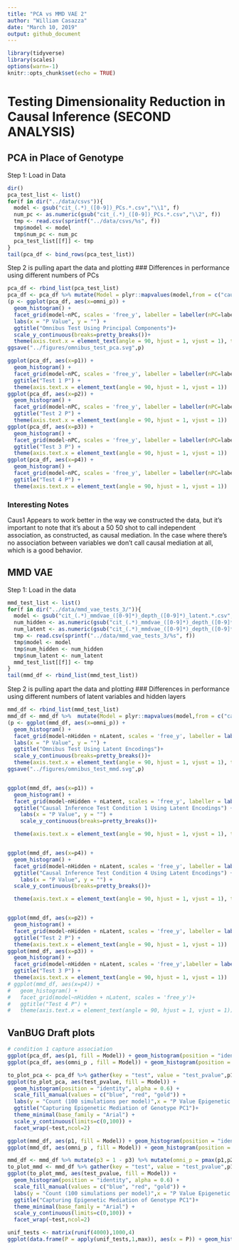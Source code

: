 ```yaml
---
title: "PCA vs MMD VAE 2"
author: "William Casazza"
date: "March 10, 2019"
output: github_document
---
```


```r
library(tidyverse)
library(scales)
options(warn=-1)
knitr::opts_chunk$set(echo = TRUE)
```

# Testing Dimensionality Reduction in Causal Inference (SECOND ANALYSIS)

## PCA in Place of Genotype
Step 1: Load in Data
```r
dir()
pca_test_list <- list()
for(f in dir("../data/csvs")){
  model <- gsub("cit_(.*)_([0-9])_PCs.*.csv","\\1", f)
  num_pc <- as.numeric(gsub("cit_(.*)_([0-9])_PCs.*.csv","\\2", f))
  tmp <- read.csv(sprintf("../data/csvs/%s", f))
  tmp$model <- model
  tmp$num_pc <- num_pc
  pca_test_list[[f]] <- tmp
}
tail(pca_df <- bind_rows(pca_test_list))
```
Step 2 is pulling apart the data and plotting
### Differences in performance using different numbers of PCs
```r
pca_df <- rbind_list(pca_test_list)
pca_df <- pca_df %>% mutate(Model = plyr::mapvalues(model,from = c("caus1","ind1","null"), to = c("Full Mediation", "Independent Association", "Null"))) %>% rename(nPC = num_pc)
(p <- ggplot(pca_df, aes(x=omni_p)) + 
  geom_histogram() + 
  facet_grid(model~nPC, scales = 'free_y', labeller = labeller(nPC=label_both)) + 
  labs(x = "P Value", y = "") +
  ggtitle("Omnibus Test Using Principal Components")+
  scale_y_continuous(breaks=pretty_breaks())+
  theme(axis.text.x = element_text(angle = 90, hjust = 1, vjust = 1), text = element_text(face = "bold")))
ggsave("../figures/omnibus_test_pca.svg",p)

ggplot(pca_df, aes(x=p1)) + 
  geom_histogram() + 
  facet_grid(model~nPC, scales = 'free_y', labeller = labeller(nPC=label_both))+ 
  ggtitle("Test 1 P") +
  theme(axis.text.x = element_text(angle = 90, hjust = 1, vjust = 1))
ggplot(pca_df, aes(x=p2)) + 
  geom_histogram() + 
  facet_grid(model~nPC, scales = 'free_y', labeller = labeller(nPC=label_both))+ 
  ggtitle("Test 2 P") +
  theme(axis.text.x = element_text(angle = 90, hjust = 1, vjust = 1))
ggplot(pca_df, aes(x=p3)) + 
  geom_histogram() + 
  facet_grid(model~nPC, scales = 'free_y', labeller = labeller(nPC=label_both))+ 
  ggtitle("Test 3 P") +
  theme(axis.text.x = element_text(angle = 90, hjust = 1, vjust = 1)) 
ggplot(pca_df, aes(x=p4)) + 
  geom_histogram() + 
  facet_grid(model~nPC, scales = 'free_y', labeller = labeller(nPC=label_both))+ 
  ggtitle("Test 4 P") +
  theme(axis.text.x = element_text(angle = 90, hjust = 1, vjust = 1)) 
```

### Interesting Notes
Caus1 Appears to work better in the way we constructed the data, but it's important to note that it's about a 50 50 shot to call independent association, as constructed, as causal mediation. In the case where there's no association between variables we don't call causal mediation at all, which is a good behavior.


## MMD VAE

Step 1: Load in the data

```r
mmd_test_list <- list()
for(f in dir("../data/mmd_vae_tests_3/")){
  model <- gsub("cit_(.*)_mmdvae_([0-9]*)_depth_([0-9]*)_latent.*.csv","\\1", f)
  num_hidden <- as.numeric(gsub("cit_(.*)_mmdvae_([0-9]*)_depth_([0-9]*)_latent.*.csv","\\3", f))
  num_latent <- as.numeric(gsub("cit_(.*)_mmdvae_([0-9]*)_depth_([0-9]*)_latent.*.csv","\\2", f))
  tmp <- read.csv(sprintf("../data/mmd_vae_tests_3/%s", f))
  tmp$model <- model
  tmp$num_hidden <- num_hidden
  tmp$num_latent <- num_latent
  mmd_test_list[[f]] <- tmp
}
tail(mmd_df <- rbind_list(mmd_test_list))
```

Step 2 is pulling apart the data and plotting
### Differences in performance using different numbers of latent variables and hidden layers
```r

mmd_df <- rbind_list(mmd_test_list)
mmd_df <- mmd_df %>%  mutate(Model = plyr::mapvalues(model,from = c("caus1","ind1","null"), to = c("Full Mediation", "Independent Association", "Null"))) %>%rename(nLatent = num_latent, nHidden = num_hidden)
(p <- ggplot(mmd_df, aes(x=omni_p)) + 
  geom_histogram() + 
  facet_grid(model~nHidden + nLatent, scales = 'free_y', labeller = labeller(nHidden=label_both, nLatent = label_both)) + 
  labs(x = "P Value", y = "") +
  ggtitle("Omnibus Test Using Latent Encodings")+
  scale_y_continuous(breaks=pretty_breaks())+
  theme(axis.text.x = element_text(angle = 90, hjust = 1, vjust = 1), text = element_text(face = "bold")))
ggsave("../figures/omnibus_test_mmd.svg",p)


ggplot(mmd_df, aes(x=p1)) +
  geom_histogram() +
  facet_grid(model~nHidden + nLatent, scales = 'free_y', labeller = labeller(nHidden=label_both, nLatent = label_both)) + 
  ggtitle("Causal Inference Test Condition 1 Using Latent Encodings") +
    labs(x = "P Value", y = "") +
    scale_y_continuous(breaks=pretty_breaks())+

  theme(axis.text.x = element_text(angle = 90, hjust = 1, vjust = 1), text = element_text(face = "bold"))


ggplot(mmd_df, aes(x=p4)) +
  geom_histogram() +
  facet_grid(model~nHidden + nLatent, scales = 'free_y', labeller = labeller(nHidden=label_both, nLatent = label_both)) + 
  ggtitle("Causal Inference Test Condition 4 Using Latent Encodings") +
    labs(x = "P Value", y = "") +
  scale_y_continuous(breaks=pretty_breaks())+

  theme(axis.text.x = element_text(angle = 90, hjust = 1, vjust = 1), text = element_text(face = "bold"))


ggplot(mmd_df, aes(x=p2)) +
  geom_histogram() +
  facet_grid(model~nHidden + nLatent, scales = 'free_y', labeller = labeller(nHidden=label_both, nLatent = label_both)) + 
  ggtitle("Test 2 P") +
  theme(axis.text.x = element_text(angle = 90, hjust = 1, vjust = 1))
ggplot(mmd_df, aes(x=p3)) +
  geom_histogram() +
  facet_grid(model~nHidden + nLatent, scales = 'free_y',labeller = labeller(nHidden=label_both, nLatent = label_both))+
  ggtitle("Test 3 P") +
  theme(axis.text.x = element_text(angle = 90, hjust = 1, vjust = 1))
# ggplot(mmd_df, aes(x=p4)) +
#   geom_histogram() +
#   facet_grid(model~nHidden + nLatent, scales = 'free_y')+
#   ggtitle("Test 4 P") +
#   theme(axis.text.x = element_text(angle = 90, hjust = 1, vjust = 1))
```



## VanBUG Draft plots
```r
# condition 1 capture association
ggplot(pca_df, aes(p1, fill = Model)) + geom_histogram(position = "identity", alpha = 0.6) + scale_fill_manual(values = c("blue", "red", "gold")) + labs(y = "Count (100 simulations per model)",x = "P Value Association PC->Expression") + ggtitle("Directed Association Using Genotype PC 1")+ theme_minimal(base_family = "Arial")
ggplot(pca_df, aes(omni_p , fill = Model)) + geom_histogram(position = "identity", alpha = 0.6) + scale_fill_manual(values = c("blue", "red", "gold"))+ labs(y = "Count (100 simulations per model)",x = "P Value Epigenetic Mediation") + ggtitle("Capturing Epigenetic Mediation of Genotype PC1")+ theme_minimal(base_family = "Arial") + scale_y_continuous(limits=c(0,100))
```
```r
to_plot_pca <- pca_df %>% gather(key = "test", value = "test_pvalue",p1,p2,p3,p4,omni_p)
ggplot(to_plot_pca, aes(test_pvalue, fill = Model)) + 
  geom_histogram(position = "identity", alpha = 0.6) + 
  scale_fill_manual(values = c("blue", "red", "gold")) +
  labs(y = "Count (100 simulations per model)",x = "P Value Epigenetic Mediation") +
  ggtitle("Capturing Epigenetic Mediation of Genotype PC1")+ 
  theme_minimal(base_family = "Arial") + 
  scale_y_continuous(limits=c(0,100)) + 
  facet_wrap(~test,ncol=2)
```


```r

ggplot(mmd_df, aes(p1, fill = Model)) + geom_histogram(position = "identity", alpha = 0.6) + scale_fill_manual(values = c("blue", "red", "gold")) + labs(y = "Count (200 simulations per model)",x = "P Value Association LV->Expression") + ggtitle("Directed Association with 1 Autoencoder LV")+ theme_minimal(base_family = "Arial")
ggplot(mmd_df, aes(omni_p , fill = Model)) + geom_histogram(position = "identity", alpha = 0.6) + scale_fill_manual(values = c("blue", "red", "gold")) + labs(y = "Count (200 simulations per model)",x = "P Value Epigenetic Mediation") + ggtitle("Capturing Epigenetic Mediation of 1 Autoencoder LV")+ theme_minimal(base_family = "Arial")
```
```r
mmd_df <- mmd_df %>% mutate(p3 = 1 - p3) %>% mutate(omni_p = pmax(p1,p2,p3,p4))
to_plot_mmd <- mmd_df %>% gather(key = "test", value = "test_pvalue",p1,p2,p3,p4,omni_p)
ggplot(to_plot_mmd, aes(test_pvalue, fill = Model)) + 
  geom_histogram(position = "identity", alpha = 0.6) + 
  scale_fill_manual(values = c("blue", "red", "gold")) +
  labs(y = "Count (100 simulations per model)",x = "P Value Epigenetic Mediation") +
  ggtitle("Capturing Epigenetic Mediation of Genotype PC1")+ 
  theme_minimal(base_family = "Arial") + 
  scale_y_continuous(limits=c(0,100)) + 
  facet_wrap(~test,ncol=2)
```

```r
unif_tests <- matrix(runif(4000),1000,4)
ggplot(data.frame(P = apply(unif_tests,1,max)), aes(x = P)) + geom_histogram(fill="gold", alpha = 0.8)+theme_minimal()
```

